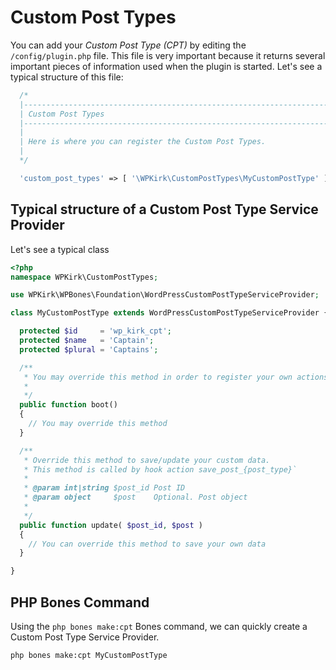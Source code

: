 
# Custom Post Types

You can add your *Custom Post Type (CPT)* by editing the `/config/plugin.php` file. This file is very important because it returns several important pieces of information used when the plugin is started. Let's see a typical structure of this file:

```php filename="config/plugin.php" copy
  /*
  |--------------------------------------------------------------------------
  | Custom Post Types
  |--------------------------------------------------------------------------
  |
  | Here is where you can register the Custom Post Types.
  |
  */

  'custom_post_types' => [ '\WPKirk\CustomPostTypes\MyCustomPostType' ],
```

## Typical structure of a Custom Post Type Service Provider

Let's see a typical class

```php filename="/plugin/CustomPostTypes/MyCustomPostType.php" copy
<?php
namespace WPKirk\CustomPostTypes;

use WPKirk\WPBones\Foundation\WordPressCustomPostTypeServiceProvider;

class MyCustomPostType extends WordPressCustomPostTypeServiceProvider {

  protected $id     = 'wp_kirk_cpt';
  protected $name   = 'Captain';
  protected $plural = 'Captains';

  /**
   * You may override this method in order to register your own actions and filters.
   *
   */
  public function boot()
  {
    // You may override this method
  }

  /**
   * Override this method to save/update your custom data.
   * This method is called by hook action save_post_{post_type}`
   *
   * @param int|string $post_id Post ID
   * @param object     $post    Optional. Post object
   *
   */
  public function update( $post_id, $post )
  {
    // You can override this method to save your own data
  }

}
```

## PHP Bones Command

Using the `php bones make:cpt` Bones command, we can quickly create a Custom Post Type Service Provider.

```sh copy
php bones make:cpt MyCustomPostType
```